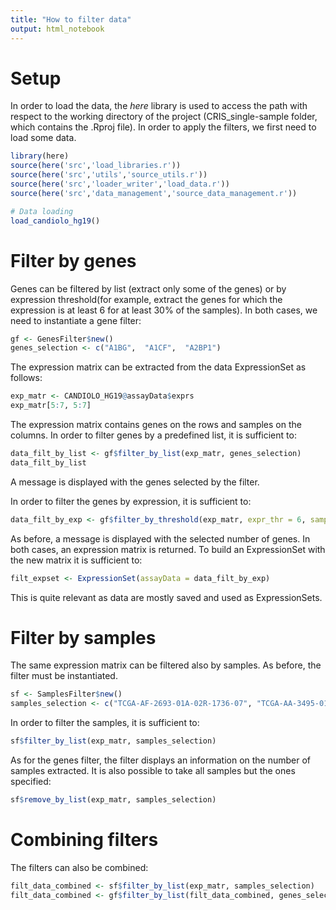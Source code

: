 ---
title: "How to filter data"
output: html_notebook
---

# Setup

In order to load the data, the *here* library is used to access the path with respect to the working directory of the project (CRIS_single-sample folder, which contains the .Rproj file). In order to apply the filters, we first need to load some data.

```{r setup}
library(here)
source(here('src','load_libraries.r'))
source(here('src','utils','source_utils.r'))
source(here('src','loader_writer','load_data.r'))
source(here('src','data_management','source_data_management.r'))

# Data loading
load_candiolo_hg19()
```

# Filter by genes

Genes can be filtered by list (extract only some of the genes) or by expression threshold(for example, extract the genes for which the expression is at least 6 for at least 30\% of the samples). In both cases, we need to instantiate a gene filter:

```{r create_gene_filter}
gf <- GenesFilter$new()
genes_selection <- c("A1BG",  "A1CF",  "A2BP1")
```

The expression matrix can be extracted from the data ExpressionSet as follows:

```{r extract_exp_matr}
exp_matr <- CANDIOLO_HG19@assayData$exprs
exp_matr[5:7, 5:7]
```

The expression matrix contains genes on the rows and samples on the columns. In order to filter genes by a predefined list, it is sufficient to:

```{r gene_filt_by_list}
data_filt_by_list <- gf$filter_by_list(exp_matr, genes_selection)
data_filt_by_list
```

A message is displayed with the genes selected by the filter.

In order to filter the genes by expression, it is sufficient to:

```{r filt_by_threshold}
data_filt_by_exp <- gf$filter_by_threshold(exp_matr, expr_thr = 6, samples_thr = 0.3)
```

As before, a message is displayed with the selected number of genes. In both cases, an expression matrix is returned. To build an ExpressionSet with the new matrix it is sufficient to:

```{r build_expset}
filt_expset <- ExpressionSet(assayData = data_filt_by_exp)
```

This is quite relevant as data are mostly saved and used as ExpressionSets.

# Filter by samples

The same expression matrix can be filtered also by samples. As before, the filter must be instantiated.

```{r create_samples_filter}
sf <- SamplesFilter$new()
samples_selection <- c("TCGA-AF-2693-01A-02R-1736-07", "TCGA-AA-3495-01A-01R-1410-07")
```

In order to filter the samples, it is sufficient to:

```{r apply_samples_filter}
sf$filter_by_list(exp_matr, samples_selection)
```

As for the genes filter, the filter displays an information on the number of samples extracted.
It is also possible to take all samples but the ones specified:

```{r remove_samples_filter}
sf$remove_by_list(exp_matr, samples_selection)
```

# Combining filters

The filters can also be combined:

```{r combine_filters}
filt_data_combined <- sf$filter_by_list(exp_matr, samples_selection)
filt_data_combined <- gf$filter_by_list(filt_data_combined, genes_selection)
```












